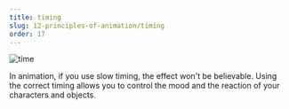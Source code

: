 ```yaml
---
title: timing
slug: 12-principles-of-animation/timing
order: 17
---
```


<SlideTemplate title="timing">

![time](/gif/timing.gif)

In animation, if you use slow timing, the effect won't be believable. Using
the correct timing allows you to control the mood and the reaction of your
characters and objects.

</SlideTemplate>
